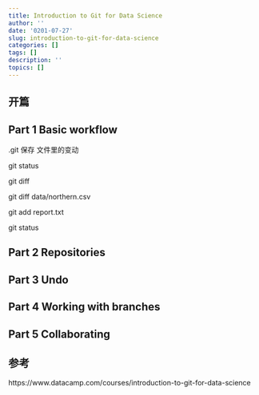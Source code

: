 ```yaml
---
title: Introduction to Git for Data Science
author: ''
date: '0201-07-27'
slug: introduction-to-git-for-data-science
categories: []
tags: []
description: ''
topics: []
---
```


## 开篇


## Part 1 Basic workflow

.git 保存 文件里的变动


git status

git diff

git diff data/northern.csv

git add report.txt

git status



## Part 2 Repositories


## Part 3 Undo


## Part 4 Working with branches


## Part 5 Collaborating



## 参考

https://www.datacamp.com/courses/introduction-to-git-for-data-science

